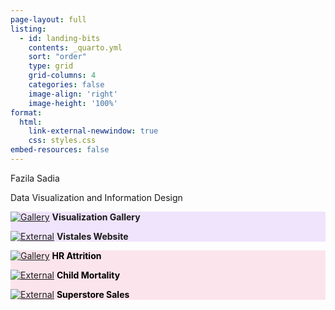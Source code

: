 ```yaml
---
page-layout: full
listing:
  - id: landing-bits
    contents: _quarto.yml
    sort: "order"
    type: grid
    grid-columns: 4
    categories: false
    image-align: 'right'
    image-height: '100%'
format: 
  html:
    link-external-newwindow: true
    css: styles.css
embed-resources: false
---
```


::::: container
::: {#combined .text}
Fazila Sadia
:::

::: {#mini .mini}

Data Visualization and Information Design

:::

:::::
##############

:::{#Highlights}

:::

:::: {.grid .grid-cols-3 .gap-4 .mt-5 .px-5 style="background-color:#f0e4fc;"}

::: {.card .shadow}
[![Gallery](https://encrypted-tbn0.gstatic.com/images?q=tbn:ANd9GcTFsbflHQo6046Au1rdtwzjeX31sGbnZiNC2b5tmEW16aWMNLy69JT11EnXV7DFJSO9Zus&usqp=CAU)](gallery.qmd)
**Visualization Gallery**
:::

::: {.card .shadow}
[![External](https://github.com/quarto-dev/quarto-web/blob/main/docs/gallery/websites/websites-vistales.png?raw=true)](https://vistales.github.io/vistales){target=_blank}
**Vistales Website**
:::

::::


:::{#Highlights}

:::

:::: {.grid .grid-cols-3 .gap-4 .mt-5 .px-5 style="background-color:#fce4ec; color:#000;"}

::: {.card .shadow}
[![Gallery](https://raw.githubusercontent.com/fazilasadia/Power-bi/refs/heads/main/HR%20Attrition/hrattrition.PNG)](https://github.com/fazilasadia/Power-bi/tree/main/HR%20Attrition)
**HR Attrition**
:::

::: {.card .shadow}
[![External](https://raw.githubusercontent.com/fazilasadia/Power-bi/refs/heads/main/ChildMortality/Capture.PNG)](https://github.com/fazilasadia/Power-bi/tree/main/ChildMortality){target=_blank}
**Child Mortality**
:::

::: {.card .shadow}
[![External](https://raw.githubusercontent.com/fazilasadia/Power-bi/refs/heads/main/sales/sales.PNG)](https://github.com/fazilasadia/Power-bi/tree/main/sales){target=_blank}
**Superstore Sales**
:::

::::